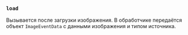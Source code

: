 ### `load`

Вызывается после загрузки изображения.
В обработчике передаётся объект `ImageEventData` с данными изображения и типом источника.
